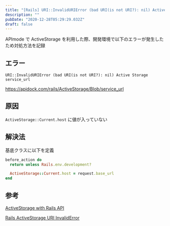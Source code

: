 ```yaml
---
title: "[Rails] URI::InvalidURIError (bad URI(is not URI?): nil) Active Storage service_url"
description: ""
pubDate: "2020-12-28T05:29:29.032Z"
draft: false
---
```


APImode で ActiveStorage を利用した際、開発環境で以下のエラーが発生したため対処方法を記録

## エラー

`URI::InvalidURIError (bad URI(is not URI?): nil) Active Storage service_url`

https://apidock.com/rails/ActiveStorage/Blob/service_url

## 原因

`ActiveStorage::Current.host` に値が入っていない

## 解決法

基底クラスに以下を定義

```rb
before_action do
  return unless Rails.env.development?

  ActiveStorage::Current.host = request.base_url
end
```

## 参考

[ActiveStorage with Rails API](https://github.com/rails/rails/issues/32500)

[Rails ActiveStorage URI InvalidError](http://dev.hungryhub.com/rails-activestorage/)
